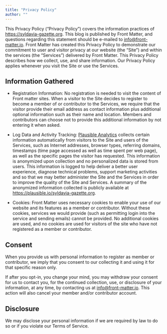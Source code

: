 ```yaml
---
title: "Privacy Policy"
author: ""
---
```


This Privacy Policy ("Privacy Policy") covers the information practices of <https://syldavia-gazette.org>. This blog is published by Front Matter, and questions regarding this statement should be e-mailed to <info@front-matter.io>. Front Matter has created this Privacy Policy to demonstrate our commitment to user and visitor privacy at our website (the "Site") and within the services (the "Services") delivered by Front Matter. This Privacy Policy describes how we collect, use, and share information. Our Privacy Policy applies whenever you visit the Site or use the Services.

## Information Gathered

* Registration Information: No registration is needed to visit the content of Front matter sites. When a visitor to the Site decides to register to become a member of or contributor to the Services, we require that the visitor provide their email address as contact information plus additional optional information such as their name and location. Members and contributors can choose not to provide this additional information by not entering it when asked.

* Log Data and Activity Tracking: [Plausible Analytics](https://plausible.io) collects certain information automatically from visitors to the Site and users of the Services, such as Internet addresses, browser types, referring domains, timestamps (time page accessed as well as time spent per web page), as well as the specific pages the visitor has requested. This information is anonymized upon collection and no personalized data is stored from users. This information is logged to help deliver a better user experience, diagnose technical problems, support marketing activities and so that we may better administer the Site and the Services in order to improve the quality of the Site and Services. A summary of the anonymized information collected is publicly available at <https://plausible.io/syldavia-gazette.org>.

* Cookies: Front Matter uses necessary cookies to enable your use of our website and its features as a member or contributor. Without these cookies, services we would provide (such as permitting login into the service and sending emails) cannot be provided. No additional cookies are used, and no cookies are used for visitors of the site who have not registered as a member or contributor.

## Consent

When you provide us with personal information to register as member or contributor, we imply that you consent to our collecting it and using it for that specific reason only.

If after you opt-in, you change your mind, you may withdraw your consent for us to contact you, for the continued collection, use, or disclosure of your information, at any time, by contacting us at <info@front-matter.io>. This action will also cancel your member and/or contributor account.

## Disclosure

We may disclose your personal information if we are required by law to do so or if you violate our Terms of Service.
